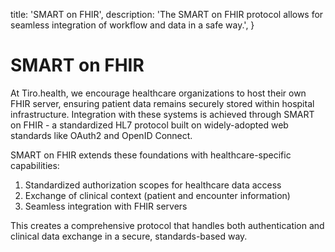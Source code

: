   title: 'SMART on FHIR',
  description: 'The SMART on FHIR protocol allows for seamless integration of workflow and data in a safe way.',
}

# SMART on FHIR

At Tiro.health, we encourage healthcare organizations to host their own FHIR server, ensuring patient data remains securely stored within hospital infrastructure. Integration with these systems is achieved through SMART on FHIR - a standardized HL7 protocol built on widely-adopted web standards like OAuth2 and OpenID Connect.

SMART on FHIR extends these foundations with healthcare-specific capabilities:

1. Standardized authorization scopes for healthcare data access
2. Exchange of clinical context (patient and encounter information)
3. Seamless integration with FHIR servers

This creates a comprehensive protocol that handles both authentication and clinical data exchange in a secure, standards-based way.
